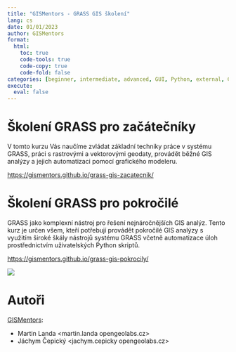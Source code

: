 ```yaml
---
title: "GISMentors - GRASS GIS školení"
lang: cs
date: 01/01/2023
author: GISMentors
format: 
  html:
    toc: true
    code-tools: true
    code-copy: true
    code-fold: false
categories: [beginner, intermediate, advanced, GUI, Python, external, Czech, course]
execute: 
  eval: false
---
```


# Školení GRASS pro začátečníky

V tomto kurzu Vás naučíme zvládat základní techniky práce v systému GRASS, práci s rastrovými a vektorovými geodaty, provádět běžné GIS analýzy a jejich automatizaci pomocí grafického modeleru.

<https://gismentors.github.io/grass-gis-zacatecnik/>

# Školení GRASS pro pokročilé

GRASS jako komplexní nástroj pro řešení nejnáročnějších GIS analýz. Tento kurz je určen všem, kteří potřebují provádět pokročilé GIS analýzy s využitím široké škály nástrojů systému GRASS včetně automatizace úloh prostřednictvím uživatelských Python skriptů.

<https://gismentors.github.io/grass-gis-pokrocily/>

![](images/wxgui-map-query.png){.preview-image}

# Autoři

[GISMentors](https://gismentors.cz):

* Martin Landa <martin.landa opengeolabs.cz>\
* Jáchym Čepický <jachym.cepicky opengeolabs.cz>
